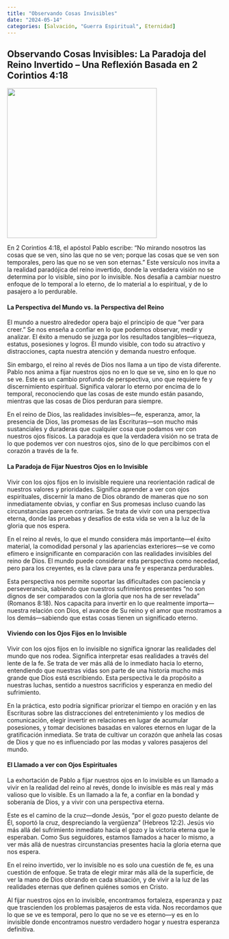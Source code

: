 ```yaml
---
title: "Observando Cosas Invisibles"
date: "2024-05-14"
categories: [Salvación, "Guerra Espiritual", Eternidad]
---
```


## Observando Cosas Invisibles: La Paradoja del Reino Invertido – Una Reflexión Basada en 2 Corintios 4:18

![](seeUnseen.webp){fig-align="center" width="350"}

En 2 Corintios 4:18, el apóstol Pablo escribe: “No mirando nosotros las cosas que se ven, sino las que no se ven; porque las cosas que se ven son temporales, pero las que no se ven son eternas.” Este versículo nos invita a la realidad paradójica del reino invertido, donde la verdadera visión no se determina por lo visible, sino por lo invisible. Nos desafía a cambiar nuestro enfoque de lo temporal a lo eterno, de lo material a lo espiritual, y de lo pasajero a lo perdurable.

#### La Perspectiva del Mundo vs. la Perspectiva del Reino

El mundo a nuestro alrededor opera bajo el principio de que "ver para creer." Se nos enseña a confiar en lo que podemos observar, medir y analizar. El éxito a menudo se juzga por los resultados tangibles—riqueza, estatus, posesiones y logros. El mundo visible, con todo su atractivo y distracciones, capta nuestra atención y demanda nuestro enfoque.

Sin embargo, el reino al revés de Dios nos llama a un tipo de vista diferente. Pablo nos anima a fijar nuestros ojos no en lo que se ve, sino en lo que no se ve. Este es un cambio profundo de perspectiva, uno que requiere fe y discernimiento espiritual. Significa valorar lo eterno por encima de lo temporal, reconociendo que las cosas de este mundo están pasando, mientras que las cosas de Dios perduran para siempre.

En el reino de Dios, las realidades invisibles—fe, esperanza, amor, la presencia de Dios, las promesas de las Escrituras—son mucho más sustanciales y duraderas que cualquier cosa que podamos ver con nuestros ojos físicos. La paradoja es que la verdadera visión no se trata de lo que podemos ver con nuestros ojos, sino de lo que percibimos con el corazón a través de la fe.

#### La Paradoja de Fijar Nuestros Ojos en lo Invisible

Vivir con los ojos fijos en lo invisible requiere una reorientación radical de nuestros valores y prioridades. Significa aprender a ver con ojos espirituales, discernir la mano de Dios obrando de maneras que no son inmediatamente obvias, y confiar en Sus promesas incluso cuando las circunstancias parecen contrarias. Se trata de vivir con una perspectiva eterna, donde las pruebas y desafíos de esta vida se ven a la luz de la gloria que nos espera.

En el reino al revés, lo que el mundo considera más importante—el éxito material, la comodidad personal y las apariencias exteriores—se ve como efímero e insignificante en comparación con las realidades invisibles del reino de Dios. El mundo puede considerar esta perspectiva como necedad, pero para los creyentes, es la clave para una fe y esperanza perdurables.

Esta perspectiva nos permite soportar las dificultades con paciencia y perseverancia, sabiendo que nuestros sufrimientos presentes “no son dignos de ser comparados con la gloria que nos ha de ser revelada” (Romanos 8:18). Nos capacita para invertir en lo que realmente importa—nuestra relación con Dios, el avance de Su reino y el amor que mostramos a los demás—sabiendo que estas cosas tienen un significado eterno.

#### Viviendo con los Ojos Fijos en lo Invisible

Vivir con los ojos fijos en lo invisible no significa ignorar las realidades del mundo que nos rodea. Significa interpretar esas realidades a través del lente de la fe. Se trata de ver más allá de lo inmediato hacia lo eterno, entendiendo que nuestras vidas son parte de una historia mucho más grande que Dios está escribiendo. Esta perspectiva le da propósito a nuestras luchas, sentido a nuestros sacrificios y esperanza en medio del sufrimiento.

En la práctica, esto podría significar priorizar el tiempo en oración y en las Escrituras sobre las distracciones del entretenimiento y los medios de comunicación, elegir invertir en relaciones en lugar de acumular posesiones, y tomar decisiones basadas en valores eternos en lugar de la gratificación inmediata. Se trata de cultivar un corazón que anhela las cosas de Dios y que no es influenciado por las modas y valores pasajeros del mundo.

#### El Llamado a ver con Ojos Espirituales

La exhortación de Pablo a fijar nuestros ojos en lo invisible es un llamado a vivir en la realidad del reino al revés, donde lo invisible es más real y más valioso que lo visible. Es un llamado a la fe, a confiar en la bondad y soberanía de Dios, y a vivir con una perspectiva eterna.

Este es el camino de la cruz—donde Jesús, “por el gozo puesto delante de Él, soportó la cruz, despreciando la vergüenza” (Hebreos 12:2). Jesús vio más allá del sufrimiento inmediato hacia el gozo y la victoria eterna que le esperaban. Como Sus seguidores, estamos llamados a hacer lo mismo, a ver más allá de nuestras circunstancias presentes hacia la gloria eterna que nos espera.

En el reino invertido, ver lo invisible no es solo una cuestión de fe, es una cuestión de enfoque. Se trata de elegir mirar más allá de la superficie, de ver la mano de Dios obrando en cada situación, y de vivir a la luz de las realidades eternas que definen quiénes somos en Cristo.

Al fijar nuestros ojos en lo invisible, encontramos fortaleza, esperanza y paz que trascienden los problemas pasajeros de esta vida. Nos recordamos que lo que se ve es temporal, pero lo que no se ve es eterno—y es en lo invisible donde encontramos nuestro verdadero hogar y nuestra esperanza definitiva.
